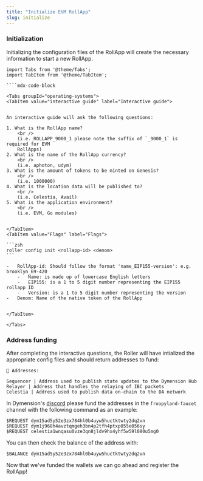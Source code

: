 ```yaml
---
title: "Initialize EVM RollApp"
slug: initialize
---
```


### Initialization

Initializing the configuration files of the RollApp will create the necessary information to start a new RollApp.

`````mdx-code-block
import Tabs from '@theme/Tabs';
import TabItem from '@theme/TabItem';

````mdx-code-block

<Tabs groupId="operating-systems">
<TabItem value="interactive guide" label="Interactive guide">


An interactive guide will ask the following questions:

1. What is the RollApp name?
    <br />
    (i.e. ROLLAPP_9000_1 please note the suffix of `_9000_1` is required for EVM
    RollApps)
2. What is the name of the RollApp currency?
    <br />
    (i.e. aphoton, udym)
3. What is the amount of tokens to be minted on Genesis?
    <br />
    (i.e. 1000000)
4. What is the location data will be published to?
    <br />
    (i.e. Celestia, Avail)
5. What is the application environment?
    <br />
    (i.e. EVM, Go modules)


</TabItem>
<TabItem value="Flags" label="Flags">

```zsh
roller config init <rollapp-id> <denom>
```

-   RollApp-id: Should follow the format 'name_EIP155-version': e.g. brooklyn_69-420
    -   Name: is made up of lowercase English letters
    -   EIP155: is a 1 to 5 digit number representing the EIP155 rollapp ID
    -   Version: is a 1 to 5 digit number representing the version
-   Denom: Name of the native token of the RollApp


</TabItem>

</Tabs>
`````

### Address funding

After completing the interactive questions, the Roller will have intialized the appropriate config files and should return addresses to fund:

```
🔑 Addresses:

Sequencer | Address used to publish state updates to the Dymension Hub
Relayer | Address that handles the relaying of IBC packets
Celestia | Address used to publish data on-chain to the DA network
```

In Dymension's [discord](discord.gg/dymension) please fund the addresses in the `froopyland-faucet` channel with the following command as an example:

```
$REQUEST dym15ad5y52e3zx784hl0b4uyw5huctktwty2dq2vn
$REQUEST dym1j968h4avztqmgeh3bn4p2tfh4ptxp055e056sy
$REQUEST celestia1wnqasu0vze3qn8jldv9hx4yhf5w59l080u5mg0
```

You can then check the balance of the address with:

```
$BALANCE dym15ad5y52e3zx784hl0b4uyw5huctktwty2dq2vn
```

Now that we've funded the wallets we can go ahead and register the RollApp!
